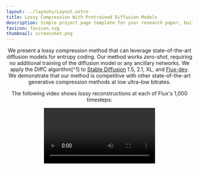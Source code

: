 ```yaml
---
layout: ../layouts/Layout.astro
title: Lossy Compression With Pretrained Diffusion Models
description: Simple project page template for your research paper, built with Astro and Tailwind CSS
favicon: favicon.svg
thumbnail: screenshot.png
---
```









<Header
  title={frontmatter.title}
  authors={[
    {
      name: "Jeremy Vonderfecht",
      institution: "Portland State University",
      email: "vonder2@pdx.edu"
    },
    {
      name: "Feng Liu",
      institution: "Portland State University",
      email: "fliu@pdx.edu"
    },
  ]}
  links={[
    {
      name: "Code",
      url: "https://github.com/JeremyIV/diffc",
      icon: "mdi:github",
    },
    {
      name: "arXiv",
      url: "https://arxiv.org/abs/2501.09815",
      icon: "academicons:arxiv",
    },
  ]}
  />

We present a lossy compression method that can leverage state-of-the-art diffusion models for entropy coding. Our method works _zero-shot_, requiring no additional training of the diffusion model or any ancillary networks. We apply the DiffC algorithm[^1] to
[Stable Diffusion](https://huggingface.co/stabilityai/stable-diffusion-2-1) 1.5, 2.1, XL, and [Flux-dev](https://huggingface.co/black-forest-labs/FLUX.1-dev).
We demonstrate that our method is competitive with other state-of-the-art generative compression methods at low ultra-low bitrates.

<ImageComparisonWidget client:load data={demoData} />

The following video shows lossy reconstructions at each of Flux's 1,000 timesteps:

<Video source={dogs} />

## Citation

```bibtex
@misc{vonderfecht2025lossycompressionpretraineddiffusion,
      title={Lossy Compression with Pretrained Diffusion Models}, 
      author={Jeremy Vonderfecht and Feng Liu},
      year={2025},
      eprint={2501.09815},
      archivePrefix={arXiv},
      primaryClass={cs.CV},
      url={https://arxiv.org/abs/2501.09815}, 
}```

[^1]: Theis, L., Salimans, T., Hoffman, M. D., & Mentzer, F. (2022). [Lossy compression with gaussian diffusion](https://arxiv.org/abs/2206.08889). arXiv preprint arXiv:2206.08889.

[^2]: Ho, J., Jain, A., & Abbeel, P. (2020). [Denoising diffusion probabilistic models](https://arxiv.org/abs/2006.11239). Advances in Neural Information Processing Systems, 33, 6840-6851.